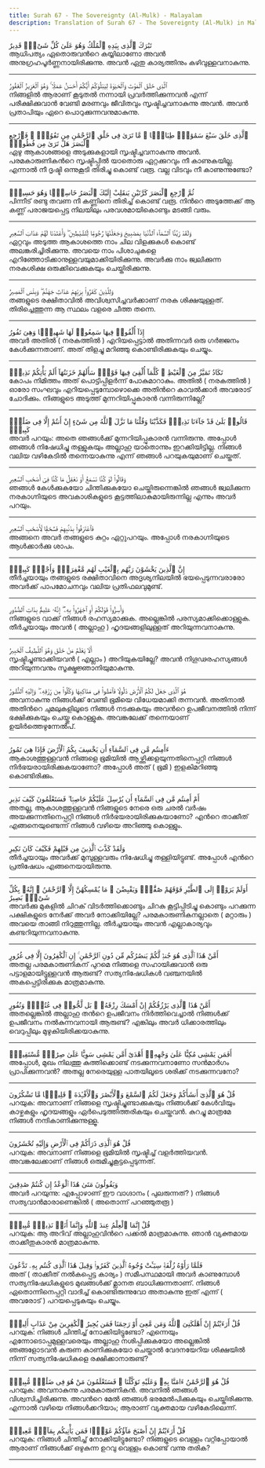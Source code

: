 ```yaml
---
title: Surah 67 - The Sovereignty (Al-Mulk) - Malayalam
description: Translation of Surah 67 - The Sovereignty (Al-Mulk) in Malayalam
---
```





<Aside type="quran" title="1">
تَبَٰرَكَ ٱلَّذِى بِيَدِهِ ٱلْمُلْكُ وَهُوَ عَلَىٰ كُلِّ شَىْءٍۢ قَدِيرٌ
</Aside>

<Aside type="reference" title="1">
ആധിപത്യം ഏതൊരുവന്‍റെ കയ്യിലാണോ അവന്‍ അനുഗ്രഹപൂര്‍ണ്ണനായിരിക്കുന്നു. അവന്‍ ഏതു കാര്യത്തിനും കഴിവുള്ളവനാകുന്നു.
</Aside>

---

<Aside type="quran" title="2">
ٱلَّذِى خَلَقَ ٱلْمَوْتَ وَٱلْحَيَوٰةَ لِيَبْلُوَكُمْ أَيُّكُمْ أَحْسَنُ عَمَلًۭا ۚ وَهُوَ ٱلْعَزِيزُ ٱلْغَفُورُ
</Aside>

<Aside type="reference" title="2">
നിങ്ങളില്‍ ആരാണ്‌ കൂടുതല്‍ നന്നായി പ്രവര്‍ത്തിക്കുന്നവന്‍ എന്ന്‌ പരീക്ഷിക്കുവാന്‍ വേണ്ടി മരണവും ജീവിതവും സൃഷ്ടിച്ചവനാകുന്നു അവന്‍. അവന്‍ പ്രതാപിയും ഏറെ പൊറുക്കുന്നവനുമാകുന്നു.
</Aside>

---

<Aside type="quran" title="3">
ٱلَّذِى خَلَقَ سَبْعَ سَمَٰوَٰتٍۢ طِبَاقًۭا ۖ مَّا تَرَىٰ فِى خَلْقِ ٱلرَّحْمَٰنِ مِن تَفَٰوُتٍۢ ۖ فَٱرْجِعِ ٱلْبَصَرَ هَلْ تَرَىٰ مِن فُطُورٍۢ
</Aside>

<Aside type="reference" title="3">
ഏഴു ആകാശങ്ങളെ അടുക്കുകളായി സൃഷ്ടിച്ചവനാകുന്നു അവന്‍. പരമകാരുണികന്‍റെ സൃഷ്ടിപ്പില്‍ യാതൊരു ഏറ്റക്കുറവും നീ കാണുകയില്ല. എന്നാല്‍ നീ ദൃഷ്ടി ഒന്നുകൂടി തിരിച്ചു കൊണ്ട്‌ വരൂ. വല്ല വിടവും നീ കാണുന്നുണ്ടോ?
</Aside>

---

<Aside type="quran" title="4">
ثُمَّ ٱرْجِعِ ٱلْبَصَرَ كَرَّتَيْنِ يَنقَلِبْ إِلَيْكَ ٱلْبَصَرُ خَاسِئًۭا وَهُوَ حَسِيرٌۭ
</Aside>

<Aside type="reference" title="4">
പിന്നീട്‌ രണ്ടു തവണ നീ കണ്ണിനെ തിരിച്ച്‌ കൊണ്ട്‌ വരൂ. നിന്‍റെ അടുത്തേക്ക്‌ ആ കണ്ണ്‌ പരാജയപ്പെട്ട നിലയിലും പരവശമായികൊണ്ടും മടങ്ങി വരും.
</Aside>

---

<Aside type="quran" title="5">
وَلَقَدْ زَيَّنَّا ٱلسَّمَآءَ ٱلدُّنْيَا بِمَصَٰبِيحَ وَجَعَلْنَٰهَا رُجُومًۭا لِّلشَّيَٰطِينِ ۖ وَأَعْتَدْنَا لَهُمْ عَذَابَ ٱلسَّعِيرِ
</Aside>

<Aside type="reference" title="5">
ഏറ്റവും അടുത്ത ആകാശത്തെ നാം ചില വിളക്കുകള്‍ കൊണ്ട്‌ അലങ്കരിച്ചിരിക്കുന്നു. അവയെ നാം പിശാചുകളെ എറിഞ്ഞോടിക്കാനുള്ളവയുമാക്കിയിരിക്കുന്നു. അവര്‍ക്കു നാം ജ്വലിക്കുന്ന നരകശിക്ഷ ഒരുക്കിവെക്കുകയും ചെയ്തിരിക്കുന്നു.
</Aside>

---

<Aside type="quran" title="6">
وَلِلَّذِينَ كَفَرُوا۟ بِرَبِّهِمْ عَذَابُ جَهَنَّمَ ۖ وَبِئْسَ ٱلْمَصِيرُ
</Aside>

<Aside type="reference" title="6">
തങ്ങളുടെ രക്ഷിതാവില്‍ അവിശ്വസിച്ചവര്‍ക്കാണ്‌ നരക ശിക്ഷയുള്ളത്‌. തിരിച്ചെത്തുന്ന ആ സ്ഥലം വളരെ ചീത്ത തന്നെ.
</Aside>

---

<Aside type="quran" title="7">
إِذَآ أُلْقُوا۟ فِيهَا سَمِعُوا۟ لَهَا شَهِيقًۭا وَهِىَ تَفُورُ
</Aside>

<Aside type="reference" title="7">
അവര്‍ അതില്‍ ( നരകത്തില്‍ ) എറിയപ്പെട്ടാല്‍ അതിന്നവര്‍ ഒരു ഗര്‍ജ്ജനം കേള്‍ക്കുന്നതാണ്‌. അത്‌ തിളച്ചു മറിഞ്ഞു കൊണ്ടിരിക്കുകയും ചെയ്യും.
</Aside>

---

<Aside type="quran" title="8">
تَكَادُ تَمَيَّزُ مِنَ ٱلْغَيْظِ ۖ كُلَّمَآ أُلْقِىَ فِيهَا فَوْجٌۭ سَأَلَهُمْ خَزَنَتُهَآ أَلَمْ يَأْتِكُمْ نَذِيرٌۭ
</Aside>

<Aside type="reference" title="8">
കോപം നിമിത്തം അത്‌ പൊട്ടിപ്പിളര്‍ന്ന്‌ പോകുമാറാകും. അതില്‍ ( നരകത്തില്‍ ) ഓരോ സംഘവും എറിയപ്പെടുമ്പോഴൊക്കെ അതിന്‍റെ കാവല്‍ക്കാര്‍ അവരോട്‌ ചോദിക്കും. നിങ്ങളുടെ അടുത്ത്‌ മുന്നറിയിപ്പുകാരന്‍ വന്നിരുന്നില്ലേ?
</Aside>

---

<Aside type="quran" title="9">
قَالُوا۟ بَلَىٰ قَدْ جَآءَنَا نَذِيرٌۭ فَكَذَّبْنَا وَقُلْنَا مَا نَزَّلَ ٱللَّهُ مِن شَىْءٍ إِنْ أَنتُمْ إِلَّا فِى ضَلَٰلٍۢ كَبِيرٍۢ
</Aside>

<Aside type="reference" title="9">
അവര്‍ പറയും: അതെ ഞങ്ങള്‍ക്ക്‌ മുന്നറിയിപ്പുകാരന്‍ വന്നിരുന്നു. അപ്പോള്‍ ഞങ്ങള്‍ നിഷേധിച്ചു തള്ളുകയും അല്ലാഹു യാതൊന്നും ഇറക്കിയിട്ടില്ല. നിങ്ങള്‍ വലിയ വഴികേടില്‍ തന്നെയാകുന്നു എന്ന്‌ ഞങ്ങള്‍ പറയുകയുമാണ്‌ ചെയ്തത്‌.
</Aside>

---

<Aside type="quran" title="10">
وَقَالُوا۟ لَوْ كُنَّا نَسْمَعُ أَوْ نَعْقِلُ مَا كُنَّا فِىٓ أَصْحَٰبِ ٱلسَّعِيرِ
</Aside>

<Aside type="reference" title="10">
ഞങ്ങള്‍ കേള്‍ക്കുകയോ ചിന്തിക്കുകയോ ചെയ്തിരുന്നെങ്കില്‍ ഞങ്ങള്‍ ജ്വലിക്കുന്ന നരകാഗ്നിയുടെ അവകാശികളുടെ കൂട്ടത്തിലാകുമായിരുന്നില്ല എന്നും അവര്‍ പറയും.
</Aside>

---

<Aside type="quran" title="11">
فَٱعْتَرَفُوا۟ بِذَنۢبِهِمْ فَسُحْقًۭا لِّأَصْحَٰبِ ٱلسَّعِيرِ
</Aside>

<Aside type="reference" title="11">
അങ്ങനെ അവര്‍ തങ്ങളുടെ കുറ്റം ഏറ്റുപറയും. അപ്പോള്‍ നരകാഗ്നിയുടെ ആള്‍ക്കാര്‍ക്കു ശാപം.
</Aside>

---

<Aside type="quran" title="12">
إِنَّ ٱلَّذِينَ يَخْشَوْنَ رَبَّهُم بِٱلْغَيْبِ لَهُم مَّغْفِرَةٌۭ وَأَجْرٌۭ كَبِيرٌۭ
</Aside>

<Aside type="reference" title="12">
തീര്‍ച്ചയായും തങ്ങളുടെ രക്ഷിതാവിനെ അദൃശ്യനിലയില്‍ ഭയപ്പെടുന്നവരാരോ അവര്‍ക്ക്‌ പാപമോചനവും വലിയ പ്രതിഫലവുമുണ്ട്‌.
</Aside>

---

<Aside type="quran" title="13">
وَأَسِرُّوا۟ قَوْلَكُمْ أَوِ ٱجْهَرُوا۟ بِهِۦٓ ۖ إِنَّهُۥ عَلِيمٌۢ بِذَاتِ ٱلصُّدُورِ
</Aside>

<Aside type="reference" title="13">
നിങ്ങളുടെ വാക്ക്‌ നിങ്ങള്‍ രഹസ്യമാക്കുക. അല്ലെങ്കില്‍ പരസ്യമാക്കിക്കൊള്ളുക. തീര്‍ച്ചയായും അവന്‍ ( അല്ലാഹു ) ഹൃദയങ്ങളിലുള്ളത്‌ അറിയുന്നവനാകുന്നു.
</Aside>

---

<Aside type="quran" title="14">
أَلَا يَعْلَمُ مَنْ خَلَقَ وَهُوَ ٱللَّطِيفُ ٱلْخَبِيرُ
</Aside>

<Aside type="reference" title="14">
സൃഷ്ടിച്ചുണ്ടാക്കിയവന്‍ ( എല്ലാം ) അറിയുകയില്ലേ? അവന്‍ നിഗൂഢരഹസ്യങ്ങള്‍ അറിയുന്നവനും സൂക്ഷ്മജ്ഞാനിയുമാകുന്നു.
</Aside>

---

<Aside type="quran" title="15">
هُوَ ٱلَّذِى جَعَلَ لَكُمُ ٱلْأَرْضَ ذَلُولًۭا فَٱمْشُوا۟ فِى مَنَاكِبِهَا وَكُلُوا۟ مِن رِّزْقِهِۦ ۖ وَإِلَيْهِ ٱلنُّشُورُ
</Aside>

<Aside type="reference" title="15">
അവനാകുന്നു നിങ്ങള്‍ക്ക്‌ വേണ്ടി ഭൂമിയെ വിധേയമാക്കി തന്നവന്‍. അതിനാല്‍ അതിന്‍റെ ചുമലുകളിലൂടെ നിങ്ങള്‍ നടക്കുകയും അവന്‍റെ ഉപജീവനത്തില്‍ നിന്ന്‌ ഭക്ഷിക്കുകയും ചെയ്തു കൊള്ളുക. അവങ്കലേക്ക്‌ തന്നെയാണ്‌ ഉയിര്‍ത്തെഴുന്നേല്‍പ്‌.
</Aside>

---

<Aside type="quran" title="16">
ءَأَمِنتُم مَّن فِى ٱلسَّمَآءِ أَن يَخْسِفَ بِكُمُ ٱلْأَرْضَ فَإِذَا هِىَ تَمُورُ
</Aside>

<Aside type="reference" title="16">
ആകാശത്തുള്ളവന്‍ നിങ്ങളെ ഭൂമിയില്‍ ആഴ്ത്തിക്കളയുന്നതിനെപ്പറ്റി നിങ്ങള്‍ നിര്‍ഭയരായിരിക്കുകയാണോ? അപ്പോള്‍ അത്‌ ( ഭൂമി ) ഇളകിമറിഞ്ഞു കൊണ്ടിരിക്കും.
</Aside>

---

<Aside type="quran" title="17">
أَمْ أَمِنتُم مَّن فِى ٱلسَّمَآءِ أَن يُرْسِلَ عَلَيْكُمْ حَاصِبًۭا ۖ فَسَتَعْلَمُونَ كَيْفَ نَذِيرِ
</Aside>

<Aside type="reference" title="17">
അതല്ല, ആകാശത്തുള്ളവന്‍ നിങ്ങളുടെ നേരെ ഒരു ചരല്‍ വര്‍ഷം അയക്കുന്നതിനെപ്പറ്റി നിങ്ങള്‍ നിര്‍ഭയരായിരിക്കുകയാണോ? എന്‍റെ താക്കീത്‌ എങ്ങനെയുണ്ടെന്ന്‌ നിങ്ങള്‍ വഴിയെ അറിഞ്ഞു കൊള്ളും.
</Aside>

---

<Aside type="quran" title="18">
وَلَقَدْ كَذَّبَ ٱلَّذِينَ مِن قَبْلِهِمْ فَكَيْفَ كَانَ نَكِيرِ
</Aside>

<Aside type="reference" title="18">
തീര്‍ച്ചയായും അവര്‍ക്ക്‌ മുമ്പുള്ളവരും നിഷേധിച്ചു തള്ളിയിട്ടുണ്ട്‌. അപ്പോള്‍ എന്‍റെ പ്രതിഷേധം എങ്ങനെയായിരുന്നു.
</Aside>

---

<Aside type="quran" title="19">
أَوَلَمْ يَرَوْا۟ إِلَى ٱلطَّيْرِ فَوْقَهُمْ صَٰٓفَّٰتٍۢ وَيَقْبِضْنَ ۚ مَا يُمْسِكُهُنَّ إِلَّا ٱلرَّحْمَٰنُ ۚ إِنَّهُۥ بِكُلِّ شَىْءٍۭ بَصِيرٌ
</Aside>

<Aside type="reference" title="19">
അവര്‍ക്കു മുകളില്‍ ചിറക്‌ വിടര്‍ത്തിക്കൊണ്ടും ചിറകു കൂട്ടിപ്പിടിച്ചു കൊണ്ടും പറക്കുന്ന പക്ഷികളുടെ നേര്‍ക്ക്‌ അവര്‍ നോക്കിയില്ലേ? പരമകാരുണികനല്ലാതെ ( മറ്റാരും ) അവയെ താങ്ങി നിറുത്തുന്നില്ല. തീര്‍ച്ചയായും അവന്‍ എല്ലാകാര്യവും കണ്ടറിയുന്നവനാകുന്നു.
</Aside>

---

<Aside type="quran" title="20">
أَمَّنْ هَٰذَا ٱلَّذِى هُوَ جُندٌۭ لَّكُمْ يَنصُرُكُم مِّن دُونِ ٱلرَّحْمَٰنِ ۚ إِنِ ٱلْكَٰفِرُونَ إِلَّا فِى غُرُورٍ
</Aside>

<Aside type="reference" title="20">
അതല്ല പരമകാരുണികന്‌ പുറമെ നിങ്ങളെ സഹായിക്കുവാന്‍ ഒരു പട്ടാളമായിട്ടുള്ളവന്‍ ആരുണ്ട്‌? സത്യനിഷേധികള്‍ വഞ്ചനയില്‍ അകപ്പെട്ടിരിക്കുക മാത്രമാകുന്നു.
</Aside>

---

<Aside type="quran" title="21">
أَمَّنْ هَٰذَا ٱلَّذِى يَرْزُقُكُمْ إِنْ أَمْسَكَ رِزْقَهُۥ ۚ بَل لَّجُّوا۟ فِى عُتُوٍّۢ وَنُفُورٍ
</Aside>

<Aside type="reference" title="21">
അതല്ലെങ്കില്‍ അല്ലാഹു തന്‍റെ ഉപജീവനം നിര്‍ത്തിവെച്ചാല്‍ നിങ്ങള്‍ക്ക്‌ ഉപജീവനം നല്‍കുന്നവനായി ആരുണ്ട്‌? എങ്കിലും അവര്‍ ധിക്കാരത്തിലും വെറുപ്പിലും മുഴുകിയിരിക്കയാകുന്നു.
</Aside>

---

<Aside type="quran" title="22">
أَفَمَن يَمْشِى مُكِبًّا عَلَىٰ وَجْهِهِۦٓ أَهْدَىٰٓ أَمَّن يَمْشِى سَوِيًّا عَلَىٰ صِرَٰطٍۢ مُّسْتَقِيمٍۢ
</Aside>

<Aside type="reference" title="22">
അപ്പോള്‍, മുഖം നിലത്തു കുത്തിക്കൊണ്ട്‌ നടക്കുന്നവനാണോ സന്‍മാര്‍ഗം പ്രാപിക്കുന്നവന്‍? അതല്ല നേരെയുള്ള പാതയിലൂടെ ശരിക്ക്‌ നടക്കുന്നവനോ?
</Aside>

---

<Aside type="quran" title="23">
قُلْ هُوَ ٱلَّذِىٓ أَنشَأَكُمْ وَجَعَلَ لَكُمُ ٱلسَّمْعَ وَٱلْأَبْصَٰرَ وَٱلْأَفْـِٔدَةَ ۖ قَلِيلًۭا مَّا تَشْكُرُونَ
</Aside>

<Aside type="reference" title="23">
പറയുക: അവനാണ്‌ നിങ്ങളെ സൃഷ്ടിച്ചുണ്ടാക്കുകയും നിങ്ങള്‍ക്ക്‌ കേള്‍വിയും കാഴ്ചകളും ഹൃദയങ്ങളും ഏര്‍പെടുത്തിത്തരികയും ചെയ്തവന്‍. കുറച്ചു മാത്രമേ നിങ്ങള്‍ നന്ദികാണിക്കുന്നുള്ളൂ.
</Aside>

---

<Aside type="quran" title="24">
قُلْ هُوَ ٱلَّذِى ذَرَأَكُمْ فِى ٱلْأَرْضِ وَإِلَيْهِ تُحْشَرُونَ
</Aside>

<Aside type="reference" title="24">
പറയുക: അവനാണ്‌ നിങ്ങളെ ഭൂമിയില്‍ സൃഷ്ടിച്ച്‌ വളര്‍ത്തിയവന്‍. അവങ്കലേക്കാണ്‌ നിങ്ങള്‍ ഒരുമിച്ചുകൂട്ടപ്പെടുന്നത്‌.
</Aside>

---

<Aside type="quran" title="25">
وَيَقُولُونَ مَتَىٰ هَٰذَا ٱلْوَعْدُ إِن كُنتُمْ صَٰدِقِينَ
</Aside>

<Aside type="reference" title="25">
അവര്‍ പറയുന്നു: എപ്പോഴാണ്‌ ഈ വാഗ്ദാനം ( പുലരുന്നത്‌? ) നിങ്ങള്‍ സത്യവാന്‍മാരാണെങ്കില്‍ ( അതൊന്ന്‌ പറഞ്ഞുതരൂ )
</Aside>

---

<Aside type="quran" title="26">
قُلْ إِنَّمَا ٱلْعِلْمُ عِندَ ٱللَّهِ وَإِنَّمَآ أَنَا۠ نَذِيرٌۭ مُّبِينٌۭ
</Aside>

<Aside type="reference" title="26">
പറയുക: ആ അറിവ്‌ അല്ലാഹുവിന്‍റെ പക്കല്‍ മാത്രമാകുന്നു. ഞാന്‍ വ്യക്തമായ താക്കീതുകാരന്‍ മാത്രമാകുന്നു.
</Aside>

---

<Aside type="quran" title="27">
فَلَمَّا رَأَوْهُ زُلْفَةًۭ سِيٓـَٔتْ وُجُوهُ ٱلَّذِينَ كَفَرُوا۟ وَقِيلَ هَٰذَا ٱلَّذِى كُنتُم بِهِۦ تَدَّعُونَ
</Aside>

<Aside type="reference" title="27">
അത്‌ ( താക്കീത്‌ നല്‍കപ്പെട്ട കാര്യം ) സമീപസ്ഥമായി അവര്‍ കാണുമ്പോള്‍ സത്യനിഷേധികളുടെ മുഖങ്ങള്‍ക്ക്‌ മ്ലാനത ബാധിക്കുന്നതാണ്‌. നിങ്ങള്‍ ഏതൊന്നിനെപ്പറ്റി വാദിച്ച്‌ കൊണ്ടിരുന്നുവോ അതാകുന്നു ഇത്‌ എന്ന്‌ ( അവരോട്‌ ) പറയപ്പെടുകയും ചെയ്യും.
</Aside>

---

<Aside type="quran" title="28">
قُلْ أَرَءَيْتُمْ إِنْ أَهْلَكَنِىَ ٱللَّهُ وَمَن مَّعِىَ أَوْ رَحِمَنَا فَمَن يُجِيرُ ٱلْكَٰفِرِينَ مِنْ عَذَابٍ أَلِيمٍۢ
</Aside>

<Aside type="reference" title="28">
പറയുക: നിങ്ങള്‍ ചിന്തിച്ച്‌ നോക്കിയിട്ടുണ്ടോ? എന്നെയും എന്നോടൊപ്പമുള്ളവരെയും അല്ലാഹു നശിപ്പിക്കുകയോ അല്ലെങ്കില്‍ ഞങ്ങളോടവന്‍ കരുണ കാണിക്കുകയോ ചെയ്താല്‍ വേദനയേറിയ ശിക്ഷയില്‍ നിന്ന്‌ സത്യനിഷേധികളെ രക്ഷിക്കാനാരുണ്ട്‌?
</Aside>

---

<Aside type="quran" title="29">
قُلْ هُوَ ٱلرَّحْمَٰنُ ءَامَنَّا بِهِۦ وَعَلَيْهِ تَوَكَّلْنَا ۖ فَسَتَعْلَمُونَ مَنْ هُوَ فِى ضَلَٰلٍۢ مُّبِينٍۢ
</Aside>

<Aside type="reference" title="29">
പറയുക: അവനാകുന്നു പരമകാരുണികന്‍. അവനില്‍ ഞങ്ങള്‍ വിശ്വസിച്ചിരിക്കുന്നു. അവന്‍റെ മേല്‍ ഞങ്ങള്‍ ഭരമേല്‍പിക്കുകയും ചെയ്തിരിക്കുന്നു. എന്നാല്‍ വഴിയെ നിങ്ങള്‍ക്കറിയാം; ആരാണ്‌ വ്യക്തമായ വഴികേടിലെന്ന്‌.
</Aside>

---

<Aside type="quran" title="30">
قُلْ أَرَءَيْتُمْ إِنْ أَصْبَحَ مَآؤُكُمْ غَوْرًۭا فَمَن يَأْتِيكُم بِمَآءٍۢ مَّعِينٍۭ
</Aside>

<Aside type="reference" title="30">
പറയുക: നിങ്ങള്‍ ചിന്തിച്ച്‌ നോക്കിയിട്ടുണ്ടോ? നിങ്ങളുടെ വെള്ളം വറ്റിപ്പോയാല്‍ ആരാണ്‌ നിങ്ങള്‍ക്ക്‌ ഒഴുകുന്ന ഉറവു വെള്ളം കൊണ്ട്‌ വന്നു തരിക?
</Aside>

---
